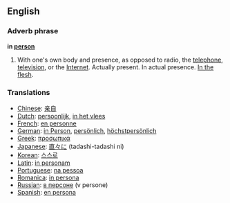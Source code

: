 ==English==

===Adverb phrase===
'''in [[person]]'''

#With one's own body and presence, as opposed to radio, the [[telephone]], [[television]], or the [[Internet]]. Actually present.  In actual presence. [[In the flesh]].

===Translations===
*[[Chinese]]: [[亲自]]
*[[Dutch]]: [[persoonlijk]], [[in het vlees]]
*[[French]]: [[en personne]]
*[[German]]: [[in Person]], [[persönlich]], [[höchstpersönlich]]
*[[Greek]]: [[προσωπικά]]
*[[Japanese]]: [[直々に]] (tadashi-tadashi ni)
*[[Korean]]: [[스스로]]
*[[Latin]]: [[in personam]]
*[[Portuguese]]: [[na pessoa]]
*[[Romanica]]: [[in persona]]
*[[Russian]]: [[в персоне]] (v persone)
*[[Spanish]]: [[en persona]]